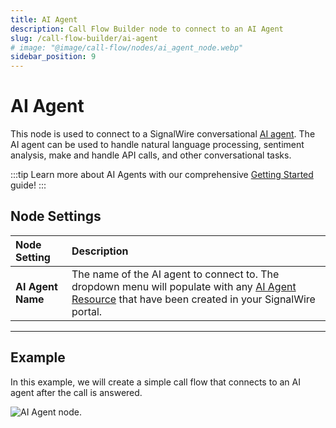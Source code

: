 ---
title: AI Agent
description: Call Flow Builder node to connect to an AI Agent
slug: /call-flow-builder/ai-agent
# image: "@image/call-flow/nodes/ai_agent_node.webp"
sidebar_position: 9
---

# AI Agent

This node is used to connect to a SignalWire conversational [AI agent](/ai/get-started).
The AI agent can be used to handle natural language processing, sentiment analysis, make and handle API calls, and other conversational tasks.

:::tip
Learn more about AI Agents with our comprehensive [Getting Started](/ai/get-started/) guide!
:::

## **Node Settings**

| Node Setting      | Description                                                                                                                                                                                    |
|:------------------|:-----------------------------------------------------------------------------------------------------------------------------------------------------------------------------------------------|
| **AI Agent Name** | The name of the AI agent to connect to. The dropdown menu will populate with any [AI Agent Resource](/platform/call-fabric/managing-your-signalwire-resources#ai-agents) that have been created in your SignalWire portal. |

---

## **Example**

In this example, we will create a simple call flow that connects to an AI agent after the call is answered.

<Frame caption="AI Agent node." ogImage>

![AI Agent node.](@image/call-flow/nodes/ai_agent_node.webp)

</Frame>